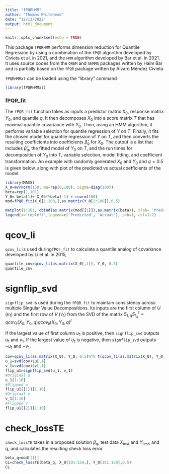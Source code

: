 ```yaml
---
title: "fPQRHMM"
author: "Thomas Whitehead"
date: "12/13/2022"
output: html_document
---
```


```r
knitr::opts_chunk$set(echo = TRUE)
```

This package `fPQRHMM` performs dimension reduction for Quantile Regression by using a combination of the `fPQR` algorithm developed by Civieta et al. in 2021, and the `HMM` algorithm developed by Bar et al. in 2021. It uses source codes from the `QREM` and `SEMMS` packages written by Haim Bar and is partially based on the `fPQR` package written by Álvaro Méndez Civieta

`fPQRHMMal` can be loaded using the "library" command

```r
library(fPQRHMMal)
```

### fPQR_fit
The `fPQR_fit` function takes as inputs a predictor matrix $X_0$, response matrix $Y_0$, and quantile $q$. It then decomposes $X_0$ into a score matrix $T$ that has maximal quantile covariance with $Y_0$. Then, using an HMM algorithm, it performs variable selection for quantile regression of $Y$ on $T$. Finally, it fits the chosen model for quantile regression of $Y$ on $T$, and then converts the resulting coefficients into coefficients $\hat{\beta}_q$ for $X_0$. The output is a list that includes $\hat{\beta}_q$, the fitted model of $Y_0$ on $T$, and the run times for decomposition of $Y_0$ into $T$, variable selection, model fitting, and coefficient transformation. An example with randomly generated $X_0$ and $Y_0$ and $q=0.5$ is given below, along with plot of the predicted vs actual coefficients of the model.
```r
library(MASS)
X_0=mvrnorm(150, mu=rep(0,100), Sigma=diag(100))
beta=rep(1,101)
Y_0= beta[1]+ X_0%*%beta[-1] + rnorm(100)
mod=fPQR_fit(X_0[1:100,],as.matrix(Y_0[1:100]),0.5)
```

```r
matplot(1:101, cbind(as.matrix(mod[[1]]),as.matrix(beta)), xlab= 'Predictor Number', ylab='Coefficient Value', type ='b', col=1:2, pch=1, main="Predicted vs Actual Covariates")
legend(x='topleft',legend=c('Predicted', 'Actual'), pch=1, col=1:2)
```

# qcov_li
`qcov_li` is used during`fPQr_fit` to calculate a quantile analog of covariance developed by Li et al. in 2015,
```r
quantile_cov=qcov_li(as.matrix(X_0[,1]), Y_0, 0.5)
quantile_cov
```

# signflip_svd
`signflip_svd` is used during the `fPQR_fit` to maintain consistency across multiple Singular Value Decompositions. Its inputs are the first column of $U$ ($u_1$) and the first row of $V$ ($v_1$) from the SVD of the matrix $S_{1,q}S_{1_q}^t=qcov_{li}(X_0,Y_0,q)qcov_{li}(X_0,Y_0,q)^t$

If the largest value of first column $u_1$ is positive, then `signflip_svd` outputs $u_1$ and $v_1$. If the largest value of $u_1$ is negative, then `signflip_svd` outputs $-u_1$ and $-v_1$.

```r
cov=qcov_li(as.matrix(X_0), Y_0, 0.5)%*% t(qcov_li(as.matrix(X_0), Y_0, 0.5))
u_1=svd(cov)$u[,1]
v_1=svd(cov)$v[,1]
flip_u1=signflip_svd(u_1, v_1)
#Original u
u_1[1:10]
#Flipped u
flip_u1[[1]][1:10]
#Original v
v_1[1:10]
#Flipped v
flip_u1[[2]][1:10]
```

# check_lossTE

`check_lossTE` takes in a proposed solution $\beta_{q}$, test data $X_{test}$ and $Y_{test}$, and q, and calculates the resulting check loss error.

```r
beta_q=mod[[1]]
CL=check_lossTE(beta_q, X_0[101:150,], Y_0[101:150],0.5)
CL
```
